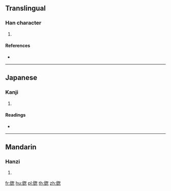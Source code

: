 {{character info/new}}
==Translingual==

===Han character===
{{Han char|rn=167|rad=金|as=09|sn=17|four=|canj=CPKP}}

# {{defn|Han|sort=金09}}

====References====
* {{Han ref|kx=1315.060|dkj=40646|dj=1815.160|hdz=64234.110|uh=936F|ud=37743}}

----

==Japanese==

===Kanji===
{{ja-kanji|grade=|rs=金09}}

# {{defn|lang=ja|sort=金09}}

====Readings====
* {{ja-readings|on=[[そう]] (sō), [[す]] (su), [[ぼう]] (bō), [[む]] (mu)|kun=[[おおのみ]] (oonomi)|nanori=}}

----

==Mandarin==

===Hanzi===
{{cmn-hanzi|pin=[[cōng]] ([[cong1]])|wg=ts'ung<sup>1</sup>}}

# {{defn|lang=cmn|sort=金09}}

[[fr:鍯]]
[[hu:鍯]]
[[pl:鍯]]
[[th:鍯]]
[[zh:鍯]]